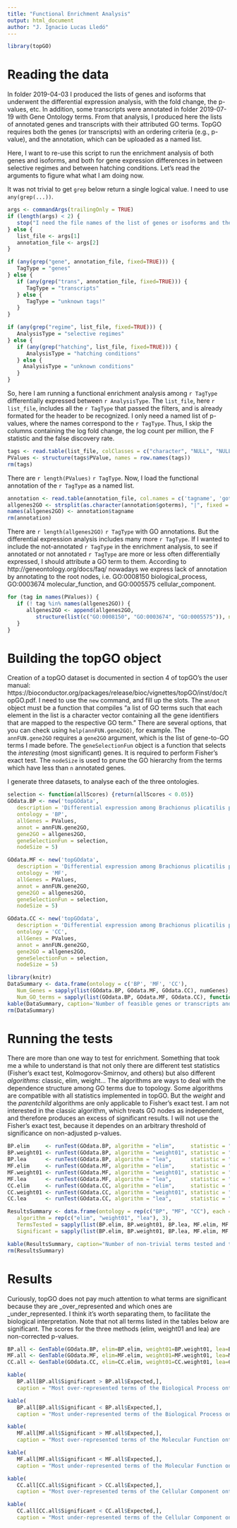 ```yaml
---
title: "Functional Enrichment Analysis"
output: html_document
author: "J. Ignacio Lucas Lledó"
---
```


```r
library(topGO)
```

# Reading the data
In folder 2019-04-03 I produced the lists of genes and isoforms that underwent the differential
expression analysis, with the fold change, the p-values, etc. In addition, some transcripts were
annotated in folder 2019-07-19 with Gene Ontology terms. From that analysis, I produced here the
lists of annotated genes and transcripts with their attributed GO terms. TopGO requires both the
genes (or transcripts) with an ordering criteria (e.g., p-value), and the annotation, which can
be uploaded as a named list.

Here, I want to re-use this script to run the enrichment analysis of both genes and isoforms, and
both for gene expression differences in between selective regimes and between hatching conditions.
Let's read the arguments to figure what what I am doing now.

It was not trivial to get `grep` below return a single logical value. I need to use `any(grep(...))`.

```r
args <- commandArgs(trailingOnly = TRUE)
if (length(args) < 2) {
   stop("I need the file names of the list of genes or isoforms and their annotations.", call.=FALSE)
} else {
   list_file <- args[1]
   annotation_file <- args[2]
}

if (any(grep("gene", annotation_file, fixed=TRUE))) {
   TagType = "genes"
} else {
   if (any(grep("trans", annotation_file, fixed=TRUE))) {
      TagType = "transcripts"
   } else {
      TagType = "unknown tags!"
   }
}

if (any(grep("regime", list_file, fixed=TRUE))) {
   AnalysisType = "selective regimes"
} else {
   if (any(grep("hatching", list_file, fixed=TRUE))) {
      AnalysisType = "hatching conditions"
   } else {
     AnalysisType = "unknown conditions"
   }
}
```

So, here I am running a functional enrichment analysis among `r TagType` differentially expressed
between `r AnalysisType`. The `list_file`, here `r list_file`, includes all the `r TagType` that
passed the filters, and is already formated for the header to be recognized. I only need a named
list of p-values, where the names correspond to the `r TagType`. Thus, I skip the columns containing
the log fold change, the log count per million, the F statistic and the false discovery rate.

```r
tags <- read.table(list_file, colClasses = c("character", "NULL", "NULL", "NULL", "numeric", "NULL"))
PValues <- structure(tags$PValue, names = row.names(tags))
rm(tags)
```

There are `r length(PValues)` `r TagType`. Now, I load the functional annotation of the `r TagType`
as a named list. 

```r
annotation <- read.table(annotation_file, col.names = c('tagname', 'goterms'))
allgenes2GO <- strsplit(as.character(annotation$goterms), "|", fixed = TRUE)
names(allgenes2GO) <- annotation$tagname
rm(annotation)
```

There are `r length(allgenes2GO)` `r TagType` with GO annotations. But the differential expression
analysis includes many more `r TagType`. If I wanted to include the not-annotated `r TagType` in the
enrichment analysis, to see if annotated or not annotated `r TagType` are more or less often
differentially expressed, I should attribute a GO term to them. According to http://geneontology.org/docs/faq/
nowadays we express lack of annotation by annotating to the root nodes, i.e. GO:0008150 biological_process,
GO:0003674 molecular_function, and GO:0005575 cellular_component.

```r
for (tag in names(PValues)) {
   if (! tag %in% names(allgenes2GO)) {
      allgenes2GO <- append(allgenes2GO,
         structure(list(c("GO:0008150", "GO:0003674", "GO:0005575")), names = tag))
   }
}
```

# Building the topGO object

Creation of a topGO dataset is documented in section 4 of topGO's the user manual:
https://bioconductor.org/packages/release/bioc/vignettes/topGO/inst/doc/topGO.pdf.
I need to use the `new`
command, and fill up the slots. The `annot` object must be a function that compiles "a list of
GO terms such that each element in the list is a character vector containing all the gene 
identifiers that are mapped to the respective GO term." There are several options, that you can
check using `help(annFUN.gene2GO)`, for example. The `annFUN.gene2GO` requires a `gene2GO`
argument, which is the list of gene-to-GO terms I made before. The `geneSelectionFun` object is a
function that selects the *interesting* (most significant) genes. It is required to
perform Fisher's exact test. The `nodeSize` is used to prune the GO hierarchy from the terms
which have less than `n` annotated genes.

I generate three datasets, to analyse each of the three ontologies.

```r
selection <- function(allScores) {return(allScores < 0.05)}
GOdata.BP <- new('topGOdata',
   description = 'Differential expression among Brachionus plicatilis populations.',
   ontology = 'BP', 
   allGenes = PValues,
   annot = annFUN.gene2GO,
   gene2GO = allgenes2GO,
   geneSelectionFun = selection,
   nodeSize = 5)

GOdata.MF <- new('topGOdata',
   description = 'Differential expression among Brachionus plicatilis populations.',
   ontology = 'MF',
   allGenes = PValues,
   annot = annFUN.gene2GO,
   gene2GO = allgenes2GO,
   geneSelectionFun = selection,
   nodeSize = 5)

GOdata.CC <- new('topGOdata',
   description = 'Differential expression among Brachionus plicatilis populations.',
   ontology = 'CC',
   allGenes = PValues,
   annot = annFUN.gene2GO,
   gene2GO = allgenes2GO,
   geneSelectionFun = selection,
   nodeSize = 5)

library(knitr)
DataSummary <- data.frame(ontology = c('BP', 'MF', 'CC'),
   Num_Genes = sapply(list(GOdata.BP, GOdata.MF, GOdata.CC), numGenes),
   Num_GO_terms = sapply(list(GOdata.BP, GOdata.MF, GOdata.CC), function(x) length(usedGO(x))))
kable(DataSummary, caption='Number of feasible genes or transcripts and number of GO terms used in each data set.')
rm(DataSummary)
```

# Running the tests

There are more than one way to test for enrichment. Something that took me a while to understand
is that not only there are different test statistics (Fisher's exact test, Kolmogorov-Smirnov,
and others) but also different *algorithms*: classic, elim, weight... The algorithms are ways
to deal with the dependence structure among GO terms due to topology. Some algorithms are
compatible with all statistics implemented in topGO. But the *weight* and the *parentchild*
algorithms are only applicable to Fisher's exact test. I am not interested in the classic
algorithm, which treats GO nodes as independent, and therefore produces an excess of significant
results. I will not use the Fisher's exact test, because it dependes on an arbitrary threshold
of significance on non-adjusted p-values.

```r
BP.elim     <- runTest(GOdata.BP, algorithm = "elim",     statistic = "ks")
BP.weight01 <- runTest(GOdata.BP, algorithm = "weight01", statistic = "ks")
BP.lea      <- runTest(GOdata.BP, algorithm = "lea",      statistic = "ks")
MF.elim     <- runTest(GOdata.MF, algorithm = "elim",     statistic = "ks")
MF.weight01 <- runTest(GOdata.MF, algorithm = "weight01", statistic = "ks")
MF.lea      <- runTest(GOdata.MF, algorithm = "lea",      statistic = "ks")
CC.elim     <- runTest(GOdata.CC, algorithm = "elim",     statistic = "ks")
CC.weight01 <- runTest(GOdata.CC, algorithm = "weight01", statistic = "ks")
CC.lea      <- runTest(GOdata.CC, algorithm = "lea",      statistic = "ks")

ResultsSummary <- data.frame(ontology = rep(c("BP", "MF", "CC"), each = 3),
   algorithm = rep(c("elim", "weight01", "lea"), 3),
   TermsTested = sapply(list(BP.elim, BP.weight01, BP.lea, MF.elim, MF.weight01, MF.lea, CC.elim, CC.weight01, CC.lea), function(X) length(score(X))),
   Significant = sapply(list(BP.elim, BP.weight01, BP.lea, MF.elim, MF.weight01, MF.lea, CC.elim, CC.weight01, CC.lea), function(X) sum(score(X) < 0.01)))

kable(ResultsSummary, caption="Number of non-trivial terms tested and those with a score (not corrected p-value) lower than 0.01.")
rm(ResultsSummary)
```

# Results

Curiously, topGO does not pay much attention to what terms are significant because they are
_over_represented and which ones are _under_represented. I think it's worth separating them,
to facilitate the biological interpretation. Note that not all terms listed in the tables
below are significant. The scores for the three methods (elim, weight01 and lea) are non-corrected
p-values.

```r
BP.all <- GenTable(GOdata.BP, elim=BP.elim, weight01=BP.weight01, lea=BP.lea, orderBy="elim", ranksOf="weight01", topNodes=50)
MF.all <- GenTable(GOdata.MF, elim=MF.elim, weight01=MF.weight01, lea=MF.lea, orderBy="elim", ranksOf="weight01", topNodes=50)
CC.all <- GenTable(GOdata.CC, elim=CC.elim, weight01=CC.weight01, lea=CC.lea, orderBy="elim", ranksOf="weight01", topNodes=50)

kable(
   BP.all[BP.all$Significant > BP.all$Expected,],
   caption = "Most over-represented terms of the Biological Process ontology.")

kable(
   BP.all[BP.all$Significant < BP.all$Expected,],
   caption = "Most under-represented terms of the Biological Process ontology.")

kable(
   MF.all[MF.all$Significant > MF.all$Expected,],
   caption = "Most over-represented terms of the Molecular Function ontology.")

kable(
   MF.all[MF.all$Significant < MF.all$Expected,],
   caption = "Most under-represented terms of the Molecular Function ontology.")

kable(
   CC.all[CC.all$Significant > CC.all$Expected,],
   caption = "Most over-represented terms of the Cellular Component ontology.")

kable(
   CC.all[CC.all$Significant < CC.all$Expected,],
   caption = "Most under-represented terms of the Cellular Component ontology.")
```
